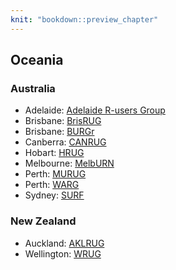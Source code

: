 ```yaml
---
knit: "bookdown::preview_chapter"
---
```


## Oceania

### Australia

  * Adelaide: [Adelaide R-users Group](http://www.meetup.com/Adelaide-R-users-group/)
  * Brisbane: [BrisRUG](http://www.meetup.com/Brisbane-R-User-Group-BrisRUG/)
  * Brisbane: [BURGr](http://www.meetup.com/Brisbane-Users-of-R-Group-BURGr/)
  * Canberra: [CANRUG](http://www.meetup.com/Canberra-R-Users-Group/)
  * Hobart: [HRUG](http://www.meetup.com/Hobart-R-Users-Group/)
  * Melbourne: [MelbURN](http://www.meetup.com/MelbURN-Melbourne-Users-of-R-Network/)
  * Perth: [MURUG](https://murugperth.wordpress.com/)
  * Perth: [WARG](http://www.meetup.com/Western-Australia-R-Group-WARG/)
  * Sydney: [SURF](http://www.meetup.com/R-Users-Sydney/)

### New Zealand

  * Auckland: [AKLRUG](http://www.meetup.com/Auckland-R-Users-Group-AKLRUG)
  * Wellington: [WRUG](http://www.meetup.com/Wellington-R-Users-Group-WRUG/events/141249592/?a=ea1_grp&rv=ea1&_af_eid=141249592&_af=event)

